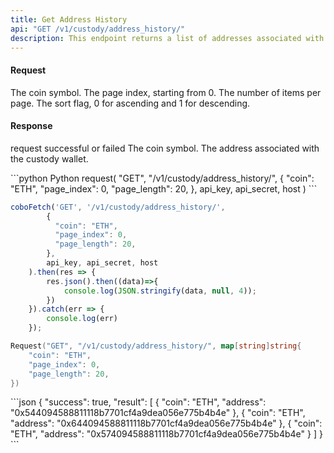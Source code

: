 ```yaml
---
title: Get Address History
api: "GET /v1/custody/address_history/"
description: This endpoint returns a list of addresses associated with a custody wallet for a given coin, with pagination support. The response is a JSON array of objects, each containing a 'coin' field and an 'address' field.
---
```


#### Request
<ParamField query="coin" type="String" required>The coin symbol.</ParamField>
<ParamField query="page_index" type="Int">The page index, starting from 0.</ParamField>
<ParamField query="page_length" type="Int">The number of items per page.</ParamField>
<ParamField query="sort_flag" type="Int">The sort flag, 0 for ascending and 1 for descending.</ParamField>


#### Response
<ResponseField name="success" type="bool">request successful or failed</ResponseField>
<ResponseField name="result" type="object[]">
    <Expandable title="object">
        <ResponseField name="coin" type="String" required>The coin symbol.</ResponseField>
        <ResponseField name="address" type="String" required>The address associated with the custody wallet.</ResponseField>
  </Expandable>
</ResponseField>

<RequestExample>
```python Python
request(
  "GET",
  "/v1/custody/address_history/",
  {
    "coin": "ETH",
    "page_index": 0,
    "page_length": 20,
  },
  api_key, api_secret, host
)
```

```javascript JavaScript
coboFetch('GET', '/v1/custody/address_history/',
        {
          "coin": "ETH",
          "page_index": 0,
          "page_length": 20,
        },
        api_key, api_secret, host
    ).then(res => {
        res.json().then((data)=>{
            console.log(JSON.stringify(data, null, 4));
        })
    }).catch(err => {
        console.log(err)
    });
```

```go Go
Request("GET", "/v1/custody/address_history/", map[string]string{
    "coin": "ETH",
    "page_index": 0,
    "page_length": 20,
})
```
</RequestExample>


<ResponseExample>
```json
{
  "success": true,
  "result": [
    {
      "coin": "ETH",
      "address": "0x544094588811118b7701cf4a9dea056e775b4b4e"
    },
    {
      "coin": "ETH",
      "address": "0x644094588811118b7701cf4a9dea056e775b4b4e"
    },
    {
      "coin": "ETH",
      "address": "0x574094588811118b7701cf4a9dea056e775b4b4e"
    }
  ]
}
```
</ResponseExample>